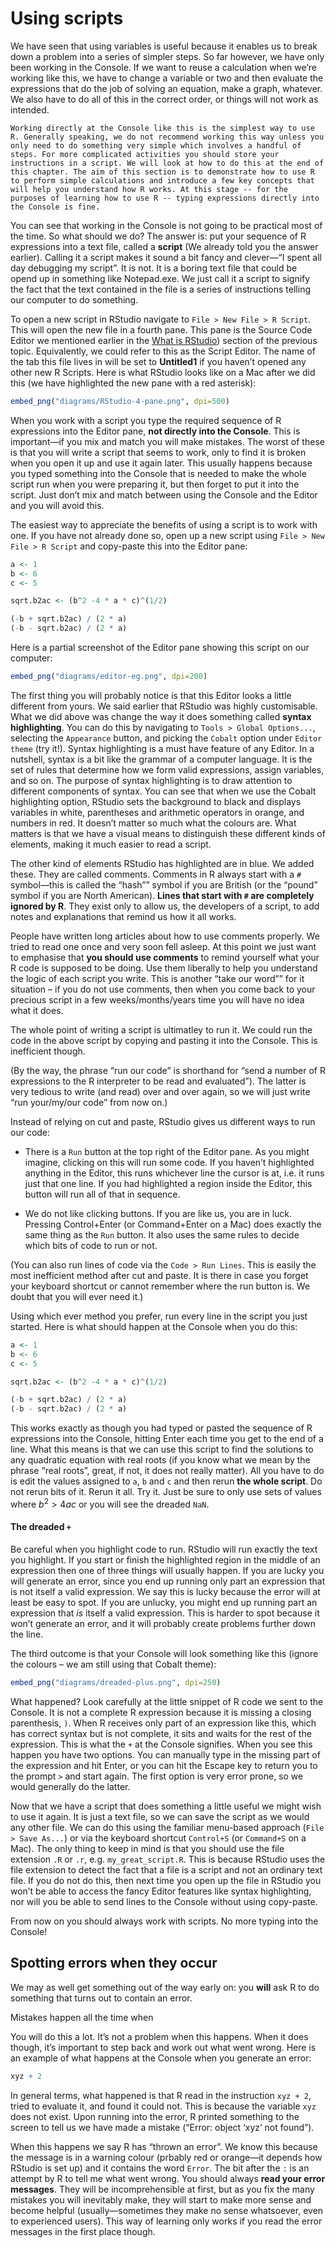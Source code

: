 # Using scripts {#scripts}

We have seen that using variables is useful because it enables us to break down a problem into a series of simpler steps. So far however, we have only been working in the Console. If we want to reuse a calculation when we're working like this, we have to change a variable or two and then evaluate the expressions that do the job of solving an equation, make a graph, whatever. We also have to do all of this in the correct order, or things will not work as intended.

```block
Working directly at the Console like this is the simplest way to use R. Generally speaking, we do not recommend working this way unless you only need to do something very simple which involves a handful of steps. For more complicated activities you should store your instructions in a script. We will look at how to do this at the end of this chapter. The aim of this section is to demonstrate how to use R to perform simple calculations and introduce a few key concepts that will help you understand how R works. At this stage -- for the purposes of learning how to use R -- typing expressions directly into the Console is fine.
```

You can see that working in the Console is not going to be practical most of the time. So what should we do? The answer is: put your sequence of R expressions into a text file, called a __script__ (We already told you the answer earlier). Calling it a script makes it sound a bit fancy and clever---"I spent all day debugging my script". It is not. It is a boring text file that could be opend up in something like Notepad.exe. We just call it a script to signify the fact that the text contained in the file is a series of instructions telling our computer to do something.

To open a new script in RStudio navigate to `File > New File > R Script`. This will open the new file in a fourth pane. This pane is the Source Code Editor we mentioned earlier in the [What is RStudio]({{ site.baseurl }}/r-and-rstudio.html#what-is-rstudio)) section of the previous topic. Equivalently, we could refer to this as the Script Editor. The name of the tab this file lives in will be set to __Untitled1__ if you haven't opened any other new R Scripts. Here is what RStudio looks like on a Mac after we did this (we have highlighted the new pane with a red asterisk):

```r
embed_png("diagrams/RStudio-4-pane.png", dpi=500)
```

When you work with a script you type the required sequence of R expressions into the Editor pane, **not directly into the Console**. This is important---if you mix and match you will make mistakes. The worst of these is that you will write a script that seems to work, only to find it is broken when you open it up and use it again later. This usually happens because you typed something into the Console that is needed to make the whole script run when you were preparing it, but then forget to put it into the script. Just don't mix and match between using the Console and the Editor and you will avoid this.

The easiest way to appreciate the benefits of using a script is to work with one. If you have not already done so, open up a new script using `File > New File > R Script` and copy-paste this into the Editor pane:
```r
a <- 1
b <- 6
c <- 5

sqrt.b2ac <- (b^2 -4 * a * c)^(1/2)

(-b + sqrt.b2ac) / (2 * a)
(-b - sqrt.b2ac) / (2 * a)
```
Here is a partial screenshot of the Editor pane showing this script on our computer:

```r
embed_png("diagrams/editor-eg.png", dpi=200)
```

The first thing you will probably notice is that this Editor looks a little different from yours. We said earlier that RStudio was highly customisable. What we did above was change the way it does something called __syntax highlighting__. You can do this by navigating to `Tools > Global Options...`, selecting the `Appearance` button, and picking the `Cobalt` option under `Editor theme` (try it!). Syntax highlighting is a must have feature of any Editor. In a nutshell, syntax is a bit like the grammar of a computer language. It is the set of rules that determine how we form valid expressions, assign variables, and so on. The purpose of syntax highlighting is to draw attention to different components of syntax. You can see that when we use the Cobalt highlighting option, RStudio sets the background to black and displays variables in white, parentheses and arithmetic operators in orange, and numbers in red. It doesn't matter so much what the colours are. What matters is that we have a visual means to distinguish these different kinds of elements, making it much easier to read a script.

The other kind of elements RStudio has highlighted are in blue. We added these. They are called comments. Comments in R always start with a `#` symbol---this is called the "hash"" symbol if you are British (or the "pound" symbol if you are North American). **Lines that start with `#` are completely ignored by R**. They exist only to allow us, the developers of a script, to add notes and explanations that remind us how it all works. 

People have written long articles about how to use comments properly. We tried to read one once and very soon fell asleep. At this point we just want to emphasise that __you should use comments__ to remind yourself what your R code is supposed to be doing. Use them liberally to help you understand the logic of each script you write. This is another "take our word"" for it situation -- if you do not use comments, then when you come back to your precious script in a few weeks/months/years time you will have no idea what it does. 

The whole point of writing a script is ultimatley to run it. We could run the code in the above script by copying and pasting it into the Console. This is inefficient though. 

(By the way, the phrase "run our code" is shorthand for "send a number of R expressions to the R interpreter to be read and evaluated"). The latter is very tedious to write (and read) over and over again, so we will just write "run your/my/our code" from now on.)

Instead of relying on cut and paste, RStudio gives us different ways to run our code:

* There is a `Run` button at the top right of the Editor pane. As you might imagine, clicking on this will run some code. If you haven't highlighted anything in the Editor, this runs whichever line the cursor is at, i.e. it runs just that one line. If you had highlighted a region inside the Editor, this button will run all of that in sequence.

* We do not like clicking buttons. If you are like us, you are in luck. Pressing Control+Enter (or Command+Enter on a Mac) does exactly the same thing as the `Run` button. It also uses the same rules to decide which bits of code to run or not.

(You can also run lines of code via the `Code > Run Lines`. This is easily the most inefficient method after cut and paste. It is there in case you forget your keyboard shortcut or cannot remember where the run button is. We doubt that you will ever need it.)

Using which ever method you prefer, run every line in the script you just started. Here is what should happen at the Console when you do this:
```r
a <- 1
b <- 6
c <- 5

sqrt.b2ac <- (b^2 -4 * a * c)^(1/2)

(-b + sqrt.b2ac) / (2 * a)
(-b - sqrt.b2ac) / (2 * a)
```
This works exactly as though you had typed or pasted the sequence of R expressions into the Console, hitting Enter each time you get to the end of a line. What this means is that we can use this script to find the solutions to any quadratic equation with real roots (if you know what we mean by the phrase "real roots", great, if not, it does not really matter). All you have to do is edit the values assigned to `a`, `b` and `c` and then rerun **the whole script**. Do not rerun bits of it. Rerun it all. Try it. Just be sure to only use sets of values where $b^2 > 4ac$ or you will see the dreaded `NaN`.

<div class="warning-box">
#### The dreaded `+`
<div class="box-text">
Be careful when you highlight code to run. RStudio will run exactly the text you highlight. If you start or finish the highlighted region in the middle of an expression then one of three things will usually happen. If you are lucky you will generate an error, since you end up running only part an expression that is not itself a valid expression. We say this is lucky because the error will at least be easy to spot. If you are unlucky, you might end up running part an expression that _is_ itself a valid expression. This is harder to spot because it won't generate an error, and it will probably create problems further down the line. 

The third outcome is that your Console will look something like this (ignore the colours -- we am still using that Cobalt theme):

```r
embed_png("diagrams/dreaded-plus.png", dpi=250)
```

What happened? Look carefully at the little snippet of R code we sent to the Console. It is not a complete R expression because it is missing a closing parenthesis, `)`. When R receives only part of an expression like this, which has correct syntax but is not complete, it sits and waits for the rest of the expression. This is what the `+` at the Console signifies. When you see this happen you have two options. You can manually type in the missing part of the expression and hit Enter, or you can hit the Escape key to return you to the prompt `>` and start again. The first option is very error prone, so we would generally do the latter. 
</div>
</div>

Now that we have a script that does something a little useful we might wish to use it again. It is just a text file, so we can save the script as we would any other file. We can do this using the familiar menu-based approach (`File > Save As...`) or via the keyboard shortcut `Control+S` (or `Command+S` on a Mac). The only thing to keep in mind is that you should use the file extension `.R` or `.r`, e.g. `my_great_script.R`. This is because RStudio uses the file extension to detect the fact that a file is a script and not an ordinary text file. If you do not do this, then next time you open up the file in RStudio you won't be able to access the fancy Editor features like syntax highlighting, nor will you be able to send lines to the Console without using copy-paste.

From now on you should always work with scripts. No more typing into the Console!

## Spotting errors when they occur 

We may as well get something out of the way early on: you __will__ ask R to do something that turns out to contain an error. 

Mistakes happen all the time when 

You will do this a lot. It's not a problem when this happens. When it does though, it's important to step back and work out what went wrong. Here is an example of what happens at the Console when you generate an error:
```r
xyz + 2
```
In general terms, what happened is that R read in the instruction `xyz + 2`, tried to evaluate it, and found it could not. This is because the variable `xyz` does not exist. Upon running into the error, R printed something to the screen to tell us we have made a mistake ("Error: object 'xyz' not found"). 

When this happens we say R has "thrown an error". We know this because the message is in a warning colour (prbably red or orange---it depends how RStudio is set up) and it contains the word `Error`. The bit after the `:` is an attempt by R to tell me what went wrong. You should always __read your error messages__. They will be incomprehensible at first, but as you fix the many mistakes you will inevitably make, they will start to make more sense and become helpful (usually---sometimes they make no sense whatsoever, even to experienced users). This way of learning only works if you read the error messages in the first place though.


